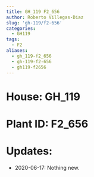 ```yaml
---
title: GH_119 F2_656
author: Roberto Villegas-Diaz
slug: 'gh-119/f2-656'
categories:
  - GH119
tags:
  - F2
aliases:
  - gh_119-f2_656
  - gh-119-f2-656
  - gh119-f2656
---
```


# **House**: GH_119
# **Plant ID**: F2_656
# **Updates**: 
 - 2020-06-17: Nothing new.
